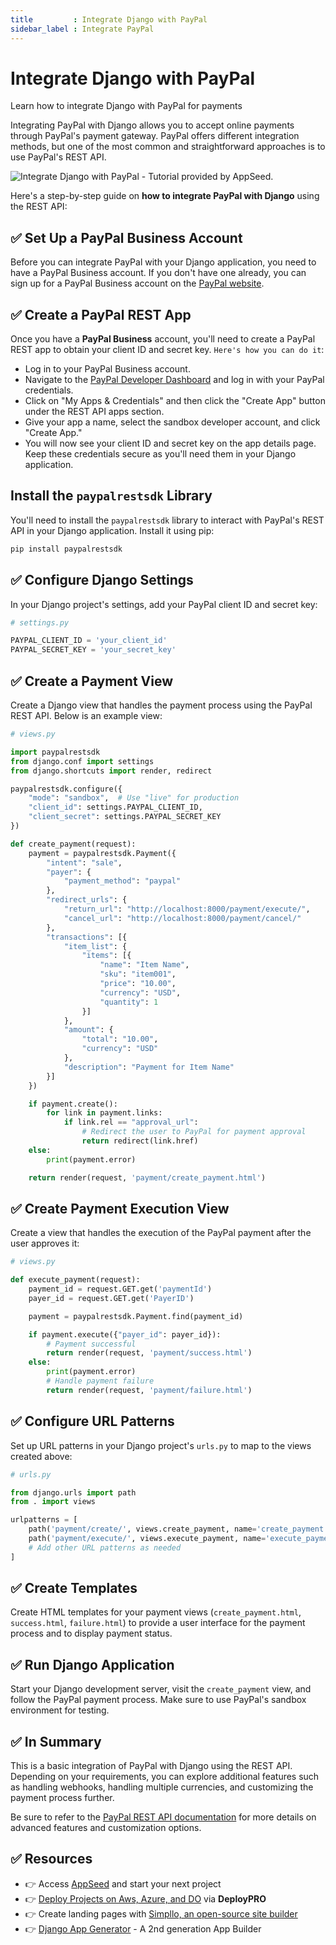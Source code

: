 ```yaml
---
title         : Integrate Django with PayPal
sidebar_label : Integrate PayPal
---
```


# Integrate Django with PayPal

<SubHeading>Learn how to integrate Django with PayPal for payments</SubHeading>

Integrating PayPal with Django allows you to accept online payments through PayPal's payment gateway. 
PayPal offers different integration methods, but one of the most common and straightforward approaches is to use PayPal's REST API. 

![Integrate Django with PayPal - Tutorial provided by AppSeed.](https://github-production-user-asset-6210df.s3.amazonaws.com/51070104/268709753-d2b4f9a7-2380-4bdb-844e-3144f5c68919.jpg) 

Here's a step-by-step guide on **how to integrate PayPal with Django** using the REST API:

## ✅ **Set Up a PayPal Business Account**

Before you can integrate PayPal with your Django application, you need to have a PayPal Business account. 
If you don't have one already, you can sign up for a PayPal Business account on the [PayPal website](https://www.paypal.com).

## ✅ **Create a PayPal REST App**

Once you have a **PayPal Business** account, you'll need to create a PayPal REST app to obtain your client ID and secret key. `Here's how you can do it`:

- Log in to your PayPal Business account.
- Navigate to the [PayPal Developer Dashboard](https://developer.paypal.com/developer/applications) and log in with your PayPal credentials.
- Click on "My Apps & Credentials" and then click the "Create App" button under the REST API apps section.
- Give your app a name, select the sandbox developer account, and click "Create App."
- You will now see your client ID and secret key on the app details page. Keep these credentials secure as you'll need them in your Django application.

## **Install the `paypalrestsdk` Library**

You'll need to install the `paypalrestsdk` library to interact with PayPal's REST API in your Django application. Install it using pip:

```bash
pip install paypalrestsdk
```

## ✅ **Configure Django Settings**

In your Django project's settings, add your PayPal client ID and secret key:

```python
# settings.py

PAYPAL_CLIENT_ID = 'your_client_id'
PAYPAL_SECRET_KEY = 'your_secret_key'
```

## ✅ **Create a Payment View**

Create a Django view that handles the payment process using the PayPal REST API. Below is an example view:

```python
# views.py

import paypalrestsdk
from django.conf import settings
from django.shortcuts import render, redirect

paypalrestsdk.configure({
    "mode": "sandbox",  # Use "live" for production
    "client_id": settings.PAYPAL_CLIENT_ID,
    "client_secret": settings.PAYPAL_SECRET_KEY
})

def create_payment(request):
    payment = paypalrestsdk.Payment({
        "intent": "sale",
        "payer": {
            "payment_method": "paypal"
        },
        "redirect_urls": {
            "return_url": "http://localhost:8000/payment/execute/",
            "cancel_url": "http://localhost:8000/payment/cancel/"
        },
        "transactions": [{
            "item_list": {
                "items": [{
                    "name": "Item Name",
                    "sku": "item001",
                    "price": "10.00",
                    "currency": "USD",
                    "quantity": 1
                }]
            },
            "amount": {
                "total": "10.00",
                "currency": "USD"
            },
            "description": "Payment for Item Name"
        }]
    })

    if payment.create():
        for link in payment.links:
            if link.rel == "approval_url":
                # Redirect the user to PayPal for payment approval
                return redirect(link.href)
    else:
        print(payment.error)

    return render(request, 'payment/create_payment.html')
```

## ✅ **Create Payment Execution View**

Create a view that handles the execution of the PayPal payment after the user approves it:

```python
# views.py

def execute_payment(request):
    payment_id = request.GET.get('paymentId')
    payer_id = request.GET.get('PayerID')

    payment = paypalrestsdk.Payment.find(payment_id)

    if payment.execute({"payer_id": payer_id}):
        # Payment successful
        return render(request, 'payment/success.html')
    else:
        print(payment.error)
        # Handle payment failure
        return render(request, 'payment/failure.html')
```

## ✅ **Configure URL Patterns**

Set up URL patterns in your Django project's `urls.py` to map to the views created above:

```python
# urls.py

from django.urls import path
from . import views

urlpatterns = [
    path('payment/create/', views.create_payment, name='create_payment'),
    path('payment/execute/', views.execute_payment, name='execute_payment'),
    # Add other URL patterns as needed
]
```

## ✅ **Create Templates**

Create HTML templates for your payment views (`create_payment.html`, `success.html`, `failure.html`) to provide a user interface for the payment process and to display payment status.

## ✅ **Run Django Application**

Start your Django development server, visit the `create_payment` view, and follow the PayPal payment process. Make sure to use PayPal's sandbox environment for testing.

## ✅ In Summary

This is a basic integration of PayPal with Django using the REST API. 
Depending on your requirements, you can explore additional features such as handling webhooks, handling multiple currencies, and customizing the payment process further. 

Be sure to refer to the [PayPal REST API documentation](https://developer.paypal.com/docs/api/overview/) for more details on advanced features and customization options.

## ✅ Resources 

- 👉 Access [AppSeed](https://appseed.us/) and start your next project
- 👉 [Deploy Projects on Aws, Azure, and DO](https://www.docs.deploypro.dev/) via **DeployPRO**
- 👉 Create landing pages with [Simpllo, an open-source site builder](https://www.simpllo.com/)
- 👉 [Django App Generator](https://app-generator.dev/django/) - A 2nd generation App Builder
